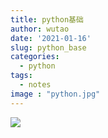 ```yaml
---
title: python基础
author: wutao
date: '2021-01-16'
slug: python_base
categories:
  - python
tags:
  - notes
image : "python.jpg"
---
```


![](https://picgo-wutao.oss-cn-shanghai.aliyuncs.com/img/image-20210118230926897.png)

